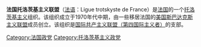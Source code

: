 '''法国托洛茨基主义联盟'''（[[法语|法语]]：Ligue trotskyste de France）是[[法国|法国]]的一个[[托洛茨基主义|托洛茨基主义]]组织。该组织成立于1970年代中期，由一些移居法国的[[斯巴达克斯主义联盟_(美国)|美国斯巴达克斯主义联盟]]成员创立。该组织是[[国际共产主义联盟（第四国际主义者）|国际共产主义联盟（第四国际主义者）]]的支部。

[[Category:法国政党|Category:法国政党]]
[[Category:托洛茨基主义政党|Category:托洛茨基主义政党]]